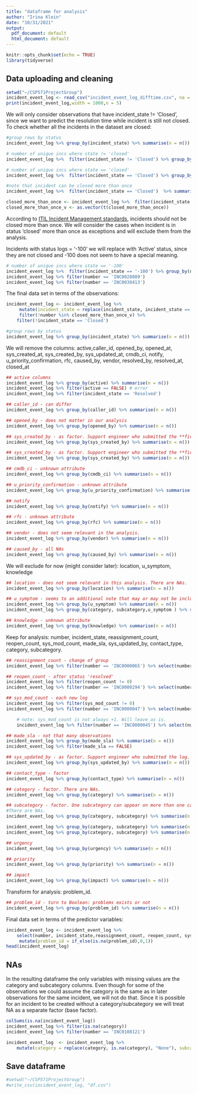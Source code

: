 ```yaml
---
title: "dataframe for analysis"
author: "Irina Klein"
date: "10/31/2021"
output:
  pdf_document: default
  html_document: default
---
```


```r
knitr::opts_chunk$set(echo = TRUE)
library(tidyverse)
```

## Data uploading and cleaning

```r
setwd("~/CSP571ProjectGroup")
incident_event_log <- read_csv("incident_event_log_difftime.csv", na = c("?", "NA"))
print(incident_event_log,width = 1000,n = 5)
```

We will only consider observations that have incident_state != 'Closed', since we want to predict the resolution time while incident is still not closed. To check whether all the incidents in the dataset are closed:

```r
#group rows by status
incident_event_log %>% group_by(incident_state) %>% summarise(n = n())

# number of unique incs where state != 'closed'
incident_event_log %>%  filter(incident_state != 'Closed') %>% group_by(number) %>% summarise(n = n()) %>% summarise(n = n()) 

# number of unique incs where state == 'closed'
incident_event_log %>%  filter(incident_state == 'Closed') %>% group_by(number) %>% summarise(n = n()) %>% summarise(n = n())

#note that incident can be closed more than once 
incident_event_log %>%  filter(incident_state == 'Closed')  %>% summarise(n = n()) 

closed_more_than_once <- incident_event_log %>%  filter(incident_state == 'Closed') %>% group_by(number) %>% summarise(n = n()) %>% filter(n > 1) %>% select(number)
closed_more_than_once_v <- as.vector(t(closed_more_than_once))
```

According to [ITIL Incident Management standards](https://en.wikipedia.org/wiki/Incident_management_(ITSM)), incidents should not be closed more than once. We will consider the cases when incident is in status 'closed' more than once as exceptions and will exclude them from the analysis. 

Incidents with status logs = '-100' we will replace with 'Active' status, since they are not closed and -100 does not seem to have a special meaning. 
```r
# number of unique incs where state == '-100'
incident_event_log %>%  filter(incident_state == '-100') %>% group_by(number) %>% summarise(n = n()) 
incident_event_log %>% filter(number == 'INC0028089')
incident_event_log %>% filter(number == 'INC0030413')
```


The final data set in terms of the observations: 
```r
incident_event_log <- incident_event_log %>%
     mutate(incident_state = replace(incident_state, incident_state == '-100', 'Active'))  %>% 
     filter(!number %in% closed_more_than_once_v) %>% 
    filter(!incident_state == 'Closed')

#group rows by status
incident_event_log %>% group_by(incident_state) %>% summarise(n = n())
```


We will remove the columns: active,caller_id, opened_by, opened_at, sys_created_at, sys_created_by, sys_updated_at, cmdb_ci, notify, u_priority_confirmation, rfc, caused_by, vendor, resolved_by, resolved_at, closed_at
```r
## active columns
incident_event_log %>% group_by(active) %>% summarise(n = n())
incident_event_log %>% filter(active == FALSE) # error
incident_event_log %>% filter(incident_state == 'Resolved')

## caller_id - can differ
incident_event_log %>% group_by(caller_id) %>% summarise(n = n())

## opened_by - does not matter in our analysis
incident_event_log %>% group_by(opened_by) %>% summarise(n = n())

## sys_created_by - as factor. Support engineer who submitted the **first** log.
incident_event_log %>% group_by(sys_created_by) %>% summarise(n = n())

## sys_created_by - as factor. Support engineer who submitted the **first** log.
incident_event_log %>% group_by(sys_created_by) %>% summarise(n = n())

## cmdb_ci - unknown attribute
incident_event_log %>% group_by(cmdb_ci) %>% summarise(n = n())

## u_priority_confirmation - unknown attribute
incident_event_log %>% group_by(u_priority_confirmation) %>% summarise(n = n())

## notify
incident_event_log %>% group_by(notify) %>% summarise(n = n())

## rfc - unknown attribute
incident_event_log %>% group_by(rfc) %>% summarise(n = n())

## vendor - does not seem relevant in the analysis.
incident_event_log %>% group_by(vendor) %>% summarise(n = n())

## caused_by - all NAs
incident_event_log %>% group_by(caused_by) %>% summarise(n = n())


```

We will exclude for now (might consider later): location, u_symptom, knowledge

```r
## location - does not seem relevant in this analysis. There are NAs.
incident_event_log %>% group_by(location) %>% summarise(n = n())

## u_symptom - seems to an additional note that may or may not be included in an incident. There are 26K NAs.
incident_event_log %>% group_by(u_symptom) %>% summarise(n = n())
incident_event_log %>% group_by(category, subcategory,u_symptom ) %>% summarise(n = n())

## knowledge - unknown attribute
incident_event_log %>% group_by(knowledge) %>% summarise(n = n())

```


Keep for analysis: number, incident_state, reassignment_count, reopen_count, sys_mod_count, made_sla, sys_updated_by, contact_type, category, subcategory.

```r
## reassignment_count - change of group
incident_event_log %>% filter(number == 'INC0000065') %>% select(number, incident_state, reassignment_count, assignment_group)

## reopen_count - after status 'resolved'
incident_event_log %>% filter(reopen_count != 0)
incident_event_log %>% filter(number == 'INC0000294') %>% select(number, incident_state, reopen_count)

## sys_mod_count - each new log 
incident_event_log %>% filter(sys_mod_count != 0)
incident_event_log %>% filter(number == 'INC0000047') %>% select(number, incident_state, sys_mod_count)

    # note: sys_mod_count is not always +1. Will leave as is.
    incident_event_log %>% filter(number == 'INC0000045') %>% select(number, incident_state, sys_mod_count)

## made_sla - not that many observations
incident_event_log %>% group_by(made_sla) %>% summarise(n = n())
incident_event_log %>% filter(made_sla == FALSE)

## sys_updated_by - as factor. Support engineer who submitted the log. Will assume that the engineers will stay the same.
incident_event_log %>% group_by(sys_updated_by) %>% summarise(n = n())

## contact_type - factor
incident_event_log %>% group_by(contact_type) %>% summarise(n = n())

## category - factor. There are NAs.
incident_event_log %>% group_by(category) %>% summarise(n = n())

## subcategory - factor. One subcategory can appear on more than one category. Should be analysed separately from category.
#There are NAs.
incident_event_log %>% group_by(category, subcategory) %>% summarise(n = n()) %>% group_by(subcategory) %>% summarise(n = n()) %>% filter(n >1)

incident_event_log %>% group_by(category, subcategory) %>% summarise(n = n()) %>% filter(subcategory == 'Subcategory 102')
incident_event_log %>% group_by(category, subcategory) %>% summarise(n = n()) %>% filter(subcategory == 'Subcategory 177')

## urgency
incident_event_log %>% group_by(urgency) %>% summarise(n = n())

## priority
incident_event_log %>% group_by(priority) %>% summarise(n = n())

## impact
incident_event_log %>% group_by(impact) %>% summarise(n = n())
```

Transform for analysis: problem_id.

```r
## problem_id - turn to Boolean: problems exists or not
incident_event_log %>% group_by(problem_id) %>% summarise(n = n())
```

Final data set in terms of the predictor variables: 
```r
incident_event_log <- incident_event_log %>%
    select(number, incident_state,reassignment_count, reopen_count, sys_mod_count, made_sla, sys_updated_by, contact_type, category, subcategory, problem_id,urgency,impact,priority,resolved_updated_diff) %>%
     mutate(problem_id = if_else(is.na(problem_id),0,1))
head(incident_event_log)
```

## NAs

In the resulting dataframe the only variables with missing values are the category and subcategory columns. Even though for some of the observations we could assume the category is the same as in later observations for the same incident, we will not do that. Since it is possible for an incident to be created without a category/subcategory we will treat NA as a separate factor (base factor).
```r
colSums(is.na(incident_event_log))
incident_event_log %>% filter(is.na(category))
incident_event_log %>% filter(number == 'INC0108121')

incident_event_log  <- incident_event_log %>%
    mutate(category = replace(category, is.na(category), "None"), subcategory = replace(subcategory, is.na(subcategory), "None")) 

```


## Save dataframe


```r
#setwd("~/CSP571ProjectGroup")
#write_csv(incident_event_log, "df.csv")
```

